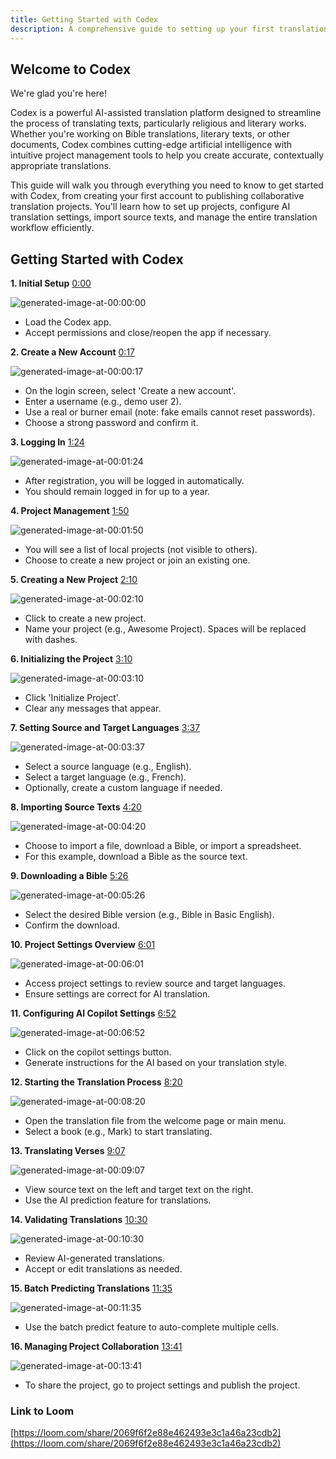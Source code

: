 ```yaml
---
title: Getting Started with Codex
description: A comprehensive guide to setting up your first translation project and leveraging AI-powered translation tools
---
```


## Welcome to Codex

We're glad you're here!

Codex is a powerful AI-assisted translation platform designed to streamline the process of translating texts, particularly religious and literary works. Whether you're working on Bible translations, literary texts, or other documents, Codex combines cutting-edge artificial intelligence with intuitive project management tools to help you create accurate, contextually appropriate translations.

This guide will walk you through everything you need to know to get started with Codex, from creating your first account to publishing collaborative translation projects. You'll learn how to set up projects, configure AI translation settings, import source texts, and manage the entire translation workflow efficiently.

## Getting Started with Codex

**1. Initial Setup** [0:00](https://loom.com/share/2069f6f2e88e462493e3c1a46a23cdb2?t=0)

![generated-image-at-00:00:00](https://cdn.loom.com/sessions/picture-in-scripture/2069f6f2e88e462493e3c1a46a23cdb2-0.jpg?Policy=eyJTdGF0ZW1lbnQiOlt7IlJlc291cmNlIjoiaHR0cHM6Ly9jZG4ubG9vbS5jb20vc2Vzc2lvbnMvcGljdHVyZS1pbi1zY3JpcHR1cmUvMjA2OWY2ZjJlODhlNDYyNDkzZTNjMWE0NmEyM2NkYjItMC5qcGciLCJDb25kaXRpb24iOnsiRGF0ZUxlc3NUaGFuIjp7IkFXUzpFcG9jaFRpbWUiOjE3NDg0NzA4NjJ9fX1dfQ__&Key-Pair-Id=KQOSYIR44AIC0&Signature=Tu0N5fKjDACXRKvPukRKgSDW1u6QARoS8GzYamPpt3YhUds6C21Mu0K2kZ5BZ4ewAhAhjTUvYOlQ5Kl309CRg%7EqLTAKR6B0fIe7%7Ek0DOFDE1N4-INCmSW%7EvWzYnKm4knV%7ElxfxJxkJjZrFV-NyQwKaRzUYOM8tl5fu1cEzavFVwFrz53qWcg3NzuegBRjcMoGQ%7EasUBZcOuWhcfOxp8YftxP-6IlYv%7EJ1%7EYLSPDZO4nlO66uKX3fn5-PRJvqon5bl%7Ei%7ERMmuCLS0VqnDLZEph13YaZWgJsGzKPizn04-YrF09ZcWo9KCNpBMGCkOJEmBjxe2uFUZEjGw0hVX4TLatg__)

- Load the Codex app.
- Accept permissions and close/reopen the app if necessary.

**2. Create a New Account** [0:17](https://loom.com/share/2069f6f2e88e462493e3c1a46a23cdb2?t=17)

![generated-image-at-00:00:17](https://cdn.loom.com/sessions/picture-in-scripture/2069f6f2e88e462493e3c1a46a23cdb2-17.jpg?Policy=eyJTdGF0ZW1lbnQiOlt7IlJlc291cmNlIjoiaHR0cHM6Ly9jZG4ubG9vbS5jb20vc2Vzc2lvbnMvcGljdHVyZS1pbi1zY3JpcHR1cmUvMjA2OWY2ZjJlODhlNDYyNDkzZTNjMWE0NmEyM2NkYjItMTcuanBnIiwiQ29uZGl0aW9uIjp7IkRhdGVMZXNzVGhhbiI6eyJBV1M6RXBvY2hUaW1lIjoxNzQ4NDcwODYyfX19XX0_&Key-Pair-Id=KQOSYIR44AIC0&Signature=JXVLHPPgKj8tw0sKnlIM7pxLV4gwUHQNyFb%7EjcqtiB5MJ-0NbTijjKM%7ELswtpMqDkwHC1sIARUJ0k-RJFpFE5GD%7EvOY4YKvIAgA7q3wzSGt6nWbQadmVIuLO3Suk24OYZWX%7EXPHtdTVp0HqURPM8ZCdw7zxnHz2sKfX%7EX72WvpKYbI497yZXGlUBoT6GXbqEHqc6BQIyR4amkSjb9hQDsSR5dFl-Oo2gFqXCrKCb1ZLjHsShUhMXsZLRzA4dv4SO%7EqM0Chr7n5GbP24ghUO78PVQp6KE6P38j4khWHBXgsLh9ey2Li7TDtnvY6LivucdFq4P2r9O22gzUIvalLmyyg__)

- On the login screen, select 'Create a new account'.
- Enter a username (e.g., demo user 2).
- Use a real or burner email (note: fake emails cannot reset passwords).
- Choose a strong password and confirm it.

**3. Logging In** [1:24](https://loom.com/share/2069f6f2e88e462493e3c1a46a23cdb2?t=84)

![generated-image-at-00:01:24](https://cdn.loom.com/sessions/picture-in-scripture/2069f6f2e88e462493e3c1a46a23cdb2-84.jpg?Policy=eyJTdGF0ZW1lbnQiOlt7IlJlc291cmNlIjoiaHR0cHM6Ly9jZG4ubG9vbS5jb20vc2Vzc2lvbnMvcGljdHVyZS1pbi1zY3JpcHR1cmUvMjA2OWY2ZjJlODhlNDYyNDkzZTNjMWE0NmEyM2NkYjItODQuanBnIiwiQ29uZGl0aW9uIjp7IkRhdGVMZXNzVGhhbiI6eyJBV1M6RXBvY2hUaW1lIjoxNzQ4NDcwODYyfX19XX0_&Key-Pair-Id=KQOSYIR44AIC0&Signature=UXTWLmoSwkJNuEkOgZTG7t-9KScR4l4Z6JeyyUNAarUyeL5v0jzzQ4Hr1FncJukaScDThrbPKvOavEpXg-xWSr-vdfVhIHEgsgQ-ApYKgW7fOjzKtUKa9QDLnyDk1pgtLC6tY%7E6eWNxA6rfDi81y8kQDE5GLlz4DF%7EUZ8ra7g9DXQUHotOG8odKJnCmb7eWwaISMly0-xKbfg5Bo6%7ERq%7EqZXx95GytZf4p-7PbSRPuWdgpt-9CEM2y5qSlem2v1Y34dhh0TN15L1swFA3wJFRSnFgzBp6BytorPKCdfvD03CgjfE4wDv7rxukdM3%7E6-h-J8zh9H-J9J9zw4cVUILQQ__)

- After registration, you will be logged in automatically.
- You should remain logged in for up to a year.

**4. Project Management** [1:50](https://loom.com/share/2069f6f2e88e462493e3c1a46a23cdb2?t=110)

![generated-image-at-00:01:50](https://cdn.loom.com/sessions/picture-in-scripture/2069f6f2e88e462493e3c1a46a23cdb2-110.jpg?Policy=eyJTdGF0ZW1lbnQiOlt7IlJlc291cmNlIjoiaHR0cHM6Ly9jZG4ubG9vbS5jb20vc2Vzc2lvbnMvcGljdHVyZS1pbi1zY3JpcHR1cmUvMjA2OWY2ZjJlODhlNDYyNDkzZTNjMWE0NmEyM2NkYjItMTEwLmpwZyIsIkNvbmRpdGlvbiI6eyJEYXRlTGVzc1RoYW4iOnsiQVdTOkVwb2NoVGltZSI6MTc0ODQ3MDg2Mn19fV19&Key-Pair-Id=KQOSYIR44AIC0&Signature=Ulquz2B2rW-zHDjPdoZpnJ5L1GFMfppOG5DjVZXwo6Qj3owlrPPvqZDdo93pnHzIQxajPnaVHReecZuNUVJjLTHlkvFM-bycI8FGrvAQBXi9o7mCKdpkuQdziVvKtvCWFeNsMoN%7Egn2oRZNC-VIBdC5CWmjcUTpqtQ1sGv4vuEfMGvqCIdVml3t%7EF8oK7kKWYA8jUWtrHAkVYQWrF8J7XZ5b0-MWSsH8B76G8BfoZJxhncSuFetTwq9cSsAOqpooQ3o1EBqtgcC68MSBkGWzvWkSiAzFDNLCxpnLoEim0plvUftx8OUyHJG0d98Nk8CHvYM1P5U0fNT1knWTHcJxkg__)

- You will see a list of local projects (not visible to others).
- Choose to create a new project or join an existing one.

**5. Creating a New Project** [2:10](https://loom.com/share/2069f6f2e88e462493e3c1a46a23cdb2?t=130)

![generated-image-at-00:02:10](https://cdn.loom.com/sessions/picture-in-scripture/2069f6f2e88e462493e3c1a46a23cdb2-130.jpg?Policy=eyJTdGF0ZW1lbnQiOlt7IlJlc291cmNlIjoiaHR0cHM6Ly9jZG4ubG9vbS5jb20vc2Vzc2lvbnMvcGljdHVyZS1pbi1zY3JpcHR1cmUvMjA2OWY2ZjJlODhlNDYyNDkzZTNjMWE0NmEyM2NkYjItMTMwLmpwZyIsIkNvbmRpdGlvbiI6eyJEYXRlTGVzc1RoYW4iOnsiQVdTOkVwb2NoVGltZSI6MTc0ODQ3MDg2Mn19fV19&Key-Pair-Id=KQOSYIR44AIC0&Signature=IH5lzMB8qNK5HTcf9%7EVSubetVVXXbs1GJvDMEjfvQPkxT5gb7yR01xrdLENhjQ5eim%7ELAA9xBVPGRzz8i85OCSUrPjd8kopTMwDcVF876W4HJYuOfYka9XR%7EyWCabZkgNPDlm4%7EYJRUL3Y2ju21Nil7bjzlVCi2Vea0NeceSckmubFjqci5qEj2MCH-1og83xoQz8sMn6o7IL%7E1G6eDWQg3zckWjII6BXedeahohY9XatBKzwMHCmvG%7EwFPna4dLZnltOvcb2pyo-zylxDMxH2HqlC0N3qkXuMqGMa-%7EKy5LVpxlyNYjbQjAMO8RfOb2YZqww9cDa3-hrmZ-nrrH3A__)

- Click to create a new project.
- Name your project (e.g., Awesome Project). Spaces will be replaced with dashes.

**6. Initializing the Project** [3:10](https://loom.com/share/2069f6f2e88e462493e3c1a46a23cdb2?t=190)

![generated-image-at-00:03:10](https://cdn.loom.com/sessions/picture-in-scripture/2069f6f2e88e462493e3c1a46a23cdb2-190.jpg?Policy=eyJTdGF0ZW1lbnQiOlt7IlJlc291cmNlIjoiaHR0cHM6Ly9jZG4ubG9vbS5jb20vc2Vzc2lvbnMvcGljdHVyZS1pbi1zY3JpcHR1cmUvMjA2OWY2ZjJlODhlNDYyNDkzZTNjMWE0NmEyM2NkYjItMTkwLmpwZyIsIkNvbmRpdGlvbiI6eyJEYXRlTGVzc1RoYW4iOnsiQVdTOkVwb2NoVGltZSI6MTc0ODQ3MDg2M319fV19&Key-Pair-Id=KQOSYIR44AIC0&Signature=DrrItFsykjxwg2NATJVwC1PCZs7snvOg-WYCNiCAM%7E4S6CiHt4HbY7JAZpz9dcm6TB9mt2phkgYdXf4a3m-ZAzLeA5n4745zxQX0DScWAr1VwflBUW9w6q92qr9sw23jOUBTZm2AvrrHvP5Iz3blgm61xOS%7EdMxlNwRnDdJ9apGzxkjuCrNmTip1bzfZfYpNskxfh4FziIINVng4TU8lin3iza8i3qVeqHT7oAsE-ndLxqg0UP3DGKncgtLE6uCNHnRaAd6aq57Z%7EoKeTd5L-RE-tvxPpRtn6ZPlqu0FOw4BWpb%7EYdlvZe4-8oFV8mwyrxkLSvrry8HBkwnE3ngBnQ__)

- Click 'Initialize Project'.
- Clear any messages that appear.

**7. Setting Source and Target Languages** [3:37](https://loom.com/share/2069f6f2e88e462493e3c1a46a23cdb2?t=217)

![generated-image-at-00:03:37](https://cdn.loom.com/sessions/picture-in-scripture/2069f6f2e88e462493e3c1a46a23cdb2-217.jpg?Policy=eyJTdGF0ZW1lbnQiOlt7IlJlc291cmNlIjoiaHR0cHM6Ly9jZG4ubG9vbS5jb20vc2Vzc2lvbnMvcGljdHVyZS1pbi1zY3JpcHR1cmUvMjA2OWY2ZjJlODhlNDYyNDkzZTNjMWE0NmEyM2NkYjItMjE3LmpwZyIsIkNvbmRpdGlvbiI6eyJEYXRlTGVzc1RoYW4iOnsiQVdTOkVwb2NoVGltZSI6MTc0ODQ3MDg2M319fV19&Key-Pair-Id=KQOSYIR44AIC0&Signature=CvOKsvE7lSKzy0uU51BTSvzx5nGUZPYes-NPPkPlonQeZ6RulnWWCABy8CVmUZEXlNsGJONrzTdvnaXchbx%7EzlzEhLq-hRjqZtGUIcFk3UA69zyVowOj9xCrSAFQtWuXQLto-8fQwqnQtW%7ELyv9iblafGMYsSAZUyQHvTgW17B06tnhj4C3wzoy%7EyPEw36uGuaSbcz6C1nVas1y%7El60EQnDVXnfSSfKObtdII2RQ3Mwz98b-2wZFrUpuwE1JIiPIAQwgYhtSfbaenG1GMCGdtTzgiJBe2J0kjFmy2vTn8NjlUhDyRHX%7EOe%7Ets2XFncpfLHBn%7EjFmeFh%7EM9QxlXKFCA__)

- Select a source language (e.g., English).
- Select a target language (e.g., French).
- Optionally, create a custom language if needed.

**8. Importing Source Texts** [4:20](https://loom.com/share/2069f6f2e88e462493e3c1a46a23cdb2?t=260)

![generated-image-at-00:04:20](https://cdn.loom.com/sessions/picture-in-scripture/2069f6f2e88e462493e3c1a46a23cdb2-260.jpg?Policy=eyJTdGF0ZW1lbnQiOlt7IlJlc291cmNlIjoiaHR0cHM6Ly9jZG4ubG9vbS5jb20vc2Vzc2lvbnMvcGljdHVyZS1pbi1zY3JpcHR1cmUvMjA2OWY2ZjJlODhlNDYyNDkzZTNjMWE0NmEyM2NkYjItMjYwLmpwZyIsIkNvbmRpdGlvbiI6eyJEYXRlTGVzc1RoYW4iOnsiQVdTOkVwb2NoVGltZSI6MTc0ODQ3MDg2Mn19fV19&Key-Pair-Id=KQOSYIR44AIC0&Signature=JdTl0a1Vi2TEW-iCUxtddkpRsxPt1L1b8KAqjpEnWtgWBfz7Alpe1uemMvc-2juN13CuhqQ7BsrKAYrSmq04Ut976kZ8YBRM92Z0Qw9WMEsuS0arhWbQI8VRciy3KR9EnAEEzh33K2bL4fi16sj%7EnEgXDZpIFmYJsuIsSenTMeOnlwsc2ngxBagl18VbHUJkos5JylwCz8W6Dc4KBVQnyjI%7Ee6Qun5yZx3eMI3bAzLBpAEQ2cN3xlUWJ4DfSiAQF%7E6236CETuNrOO6dmMlKnJTwU7ZlZ5jmQTQqzuyBQgsEbwx34otYy3-1mo5idqoSMC3k8rS9nti-VK5n-mGZMng__)

- Choose to import a file, download a Bible, or import a spreadsheet.
- For this example, download a Bible as the source text.

**9. Downloading a Bible** [5:26](https://loom.com/share/2069f6f2e88e462493e3c1a46a23cdb2?t=326)

![generated-image-at-00:05:26](https://cdn.loom.com/sessions/picture-in-scripture/2069f6f2e88e462493e3c1a46a23cdb2-326.jpg?Policy=eyJTdGF0ZW1lbnQiOlt7IlJlc291cmNlIjoiaHR0cHM6Ly9jZG4ubG9vbS5jb20vc2Vzc2lvbnMvcGljdHVyZS1pbi1zY3JpcHR1cmUvMjA2OWY2ZjJlODhlNDYyNDkzZTNjMWE0NmEyM2NkYjItMzI2LmpwZyIsIkNvbmRpdGlvbiI6eyJEYXRlTGVzc1RoYW4iOnsiQVdTOkVwb2NoVGltZSI6MTc0ODQ3MDg2M319fV19&Key-Pair-Id=KQOSYIR44AIC0&Signature=nNZOMTSGBgEdX6mGHPEEyWyToQW-Koj76vGPoKMYdJ79D9OvNh9OQizqChcnJbEANm9aHxDI%7E7W-lDbNLGpwbvxUcpO2ZgUlP1NMVUhXWBX5U6XD7Kog0GpKvVJX%7EOT4dvRVEFb04-Zt4ibt2uSM9nsCUNQzlEPVYdOZmM5RwQRqIQvmky5GxHU0mQ617p6hqvYVVRyQNFS2vl9tnGu9ofjMrAgnNNK46GPXjm3ggrSNm9Y6ukwJ7DykVIGez-TrYLr16ovr-PllHzzMrvTzFpKJ0r-7G8SRl%7EAOoqd8YY10UUBehzPlymBYL2vlQscTy7indoPpk6LEvgzPEir7mw__)

- Select the desired Bible version (e.g., Bible in Basic English).
- Confirm the download.

**10. Project Settings Overview** [6:01](https://loom.com/share/2069f6f2e88e462493e3c1a46a23cdb2?t=361)

![generated-image-at-00:06:01](https://cdn.loom.com/sessions/picture-in-scripture/2069f6f2e88e462493e3c1a46a23cdb2-361.jpg?Policy=eyJTdGF0ZW1lbnQiOlt7IlJlc291cmNlIjoiaHR0cHM6Ly9jZG4ubG9vbS5jb20vc2Vzc2lvbnMvcGljdHVyZS1pbi1zY3JpcHR1cmUvMjA2OWY2ZjJlODhlNDYyNDkzZTNjMWE0NmEyM2NkYjItMzYxLmpwZyIsIkNvbmRpdGlvbiI6eyJEYXRlTGVzc1RoYW4iOnsiQVdTOkVwb2NoVGltZSI6MTc0ODQ3MDg2M319fV19&Key-Pair-Id=KQOSYIR44AIC0&Signature=kY9fspYul3XvD2F5fVzruaoI1w5yjEZf2mrD%7ERrfIHKWDKPfubwSovRdSDjN3D4mWcqFqI8dbk9HPsia-wrR4M1XQ00k0BwoNB7gnZRFQmZfgvE2pRd3nb2pbcGcW1BMxGg4vYSgndpXWgf-J7Q2Bibtpun40ix%7E66jEcCPVmXIbpHxNo8d0sSd5CYXBP5NiaaX05ynt5e%7ESpeVraWxiHKkkv0bZjKxusiAmyvCwRYbJuSJLqt9VaE86sAYxIXC8YK9Snjbg8c80zPVv6LgqADtVORUQNH7a89GZgRlSRjdSpn9sz%7ERJGwaz%7EW-kz331oiMAKY8MOvvWHGgKtg5VQQ__)

- Access project settings to review source and target languages.
- Ensure settings are correct for AI translation.

**11. Configuring AI Copilot Settings** [6:52](https://loom.com/share/2069f6f2e88e462493e3c1a46a23cdb2?t=412)

![generated-image-at-00:06:52](https://cdn.loom.com/sessions/picture-in-scripture/2069f6f2e88e462493e3c1a46a23cdb2-412.jpg?Policy=eyJTdGF0ZW1lbnQiOlt7IlJlc291cmNlIjoiaHR0cHM6Ly9jZG4ubG9vbS5jb20vc2Vzc2lvbnMvcGljdHVyZS1pbi1zY3JpcHR1cmUvMjA2OWY2ZjJlODhlNDYyNDkzZTNjMWE0NmEyM2NkYjItNDEyLmpwZyIsIkNvbmRpdGlvbiI6eyJEYXRlTGVzc1RoYW4iOnsiQVdTOkVwb2NoVGltZSI6MTc0ODQ3MDg2M319fV19&Key-Pair-Id=KQOSYIR44AIC0&Signature=NqpQdtueCguvnPPSH-9w7UItxH6BocemkuS692wDDCU7PmZvu%7EIaYf1hGP3Jhf1tEbtg1mx1jDS8G7iOfZPwt9N3JNRtfQ%7ENbiw6FZeL5kxIF9xR2WVPe3uLSjTvszTjBDKQ%7EdeKRTOo%7EbbzHn2iHngW76EJqfwlJLaAaCUB-HSCXWyaVOsZXHIIwxTJr4nQoBQSgU0PCWwSdo38hPiP7oLRmAjrgYachNchczc-nncXc0IzMvOkpIkfpjfW72Eecv1fUgMl%7EVu8lg2OyEJEFJd3VOAKqL-D5PjZdJL%7EraAMr2We0OoPEKL8fYDIGLEzzmBknfbEuDo9qEs-dQET6Q__)

- Click on the copilot settings button.
- Generate instructions for the AI based on your translation style.

**12. Starting the Translation Process** [8:20](https://loom.com/share/2069f6f2e88e462493e3c1a46a23cdb2?t=500)

![generated-image-at-00:08:20](https://cdn.loom.com/sessions/picture-in-scripture/2069f6f2e88e462493e3c1a46a23cdb2-500.jpg?Policy=eyJTdGF0ZW1lbnQiOlt7IlJlc291cmNlIjoiaHR0cHM6Ly9jZG4ubG9vbS5jb20vc2Vzc2lvbnMvcGljdHVyZS1pbi1zY3JpcHR1cmUvMjA2OWY2ZjJlODhlNDYyNDkzZTNjMWE0NmEyM2NkYjItNTAwLmpwZyIsIkNvbmRpdGlvbiI6eyJEYXRlTGVzc1RoYW4iOnsiQVdTOkVwb2NoVGltZSI6MTc0ODQ3MDg2M319fV19&Key-Pair-Id=KQOSYIR44AIC0&Signature=fYzKCrRAkEQdQ96I1oetVF0vjnWB2H8b8WDjezLfrcsU6ZCMOUA1sTUBhl7DxAiT0SIZEUIkfcly5NYdU3m5cwefo0Cd2YMQ4IYwQEaXqv8t478dgRmrz5-amMv2WM0TDVdyAzfeMHAsOxfMWxk2DAdzFRTbpuUuB3V85gJkulrH3-YKibb-xIuGMYnCNWBYja8tmdp6C0VBNWA6mSvSMes5qwUI%7ECsbUSD63z6dvG08zsoloQsaaIHxz3rXl9KomBbrXfBlauGHC-ZCguLteEPQPIHzEbez5LpHHut7QKSGN1966fqPou2iST9ybEZiNVqerRmGsyjQ%7Ehx1hr0pJg__)

- Open the translation file from the welcome page or main menu.
- Select a book (e.g., Mark) to start translating.

**13. Translating Verses** [9:07](https://loom.com/share/2069f6f2e88e462493e3c1a46a23cdb2?t=547)

![generated-image-at-00:09:07](https://cdn.loom.com/sessions/picture-in-scripture/2069f6f2e88e462493e3c1a46a23cdb2-547.jpg?Policy=eyJTdGF0ZW1lbnQiOlt7IlJlc291cmNlIjoiaHR0cHM6Ly9jZG4ubG9vbS5jb20vc2Vzc2lvbnMvcGljdHVyZS1pbi1zY3JpcHR1cmUvMjA2OWY2ZjJlODhlNDYyNDkzZTNjMWE0NmEyM2NkYjItNTQ3LmpwZyIsIkNvbmRpdGlvbiI6eyJEYXRlTGVzc1RoYW4iOnsiQVdTOkVwb2NoVGltZSI6MTc0ODQ3MDg2M319fV19&Key-Pair-Id=KQOSYIR44AIC0&Signature=U6vd5kGabJ9iGUFuqOgzVZlQsVWg4%7EW2vbtjf6NilmTEF5rl0I067IWrZ7A7FX93VkDf6gS%7E9mSKV67A5zAFvyupOjsLVz4Ej738Mkn-TEFxwMyX70i4J7xbucIu1Q89HHtoAiAOqMwpcz2N317mLS3cm3y-nVT%7ECJr3asn0OTO%7EFCmjUliKn41pfzPoOp8JFU2a7CILbT70heh3NpDc34GddLU7Fb9lM75Joo3LdULHScpBff9tSxRBYLQouJVg2geFLAvhbNq4SdEuFs0kQd2mSKoddMNwv6u%7EJuIvUKw-OKju4lRwb3T2ufpPYV-iq-BrPexrOevIZQYxnIcT4A__)

- View source text on the left and target text on the right.
- Use the AI prediction feature for translations.

**14. Validating Translations** [10:30](https://loom.com/share/2069f6f2e88e462493e3c1a46a23cdb2?t=630)

![generated-image-at-00:10:30](https://cdn.loom.com/sessions/picture-in-scripture/2069f6f2e88e462493e3c1a46a23cdb2-630.jpg?Policy=eyJTdGF0ZW1lbnQiOlt7IlJlc291cmNlIjoiaHR0cHM6Ly9jZG4ubG9vbS5jb20vc2Vzc2lvbnMvcGljdHVyZS1pbi1zY3JpcHR1cmUvMjA2OWY2ZjJlODhlNDYyNDkzZTNjMWE0NmEyM2NkYjItNjMwLmpwZyIsIkNvbmRpdGlvbiI6eyJEYXRlTGVzc1RoYW4iOnsiQVdTOkVwb2NoVGltZSI6MTc0ODQ3MDg2M319fV19&Key-Pair-Id=KQOSYIR44AIC0&Signature=A6jzhJINkahRupENhLA6s2VXfSWv3JjtDXtot4nPmtL8QwiT-NWxWo9HUmrGMv4CfyDr8k8hL475NYutJUZz2gRP6LCmh0xp4D1Xj8HQ75-N1vJW3YF5JE2oTh8QeRL%7EeQX-REfYcY0raEepodZ3FQPBRvqrODrbEzPoDYny5dAcNmytnhBa%7E5MP6JP72Z%7EFLjMFa1zWtU0zACCS2tU85kGA50-SAJ%7E-QQPgQPDvEhTMyIrpmJ3Zd1TgD8gfAP4UTByhNA8nRLU9w9PltSuG-oeOeMOY3I0YB6EQ19uKVoL0wkZPTLP-F3mh4y%7EUnhq-UGruTjQ1uWeu28dM%7EyRnHw__)

- Review AI-generated translations.
- Accept or edit translations as needed.

**15. Batch Predicting Translations** [11:35](https://loom.com/share/2069f6f2e88e462493e3c1a46a23cdb2?t=695)

![generated-image-at-00:11:35](https://cdn.loom.com/sessions/picture-in-scripture/2069f6f2e88e462493e3c1a46a23cdb2-695.jpg?Policy=eyJTdGF0ZW1lbnQiOlt7IlJlc291cmNlIjoiaHR0cHM6Ly9jZG4ubG9vbS5jb20vc2Vzc2lvbnMvcGljdHVyZS1pbi1zY3JpcHR1cmUvMjA2OWY2ZjJlODhlNDYyNDkzZTNjMWE0NmEyM2NkYjItNjk1LmpwZyIsIkNvbmRpdGlvbiI6eyJEYXRlTGVzc1RoYW4iOnsiQVdTOkVwb2NoVGltZSI6MTc0ODQ3MDg2M319fV19&Key-Pair-Id=KQOSYIR44AIC0&Signature=AWx3Qpe%7Enhp8P5wg0QrCnRysdAJ9t1mL8gK9PFJDbs2XLR4YQge%7EaGDfmUogi2d7dKr2dLlzdAbhTIM1-UKDskkmZwtP2%7EzcBlCG3gQ9fnzFMOg54ffLJaJdeqakZonlJFV9rkNeyCp%7E08lzMcYKP9iAsHbIc8O-tAXeiRmRebW3%7Eomuqwiufq%7E17Bwk1kWtCnboEtx1U5to8l4pm4m8nkfpuDxxOVBqiDPBBE0wU4zmOvnc9L%7Ewkn6Cf6gcBxe5nLDUEEcktsyv3TuHODmUFWoj7CJgS%7Eb4vIv7DxbbKfdych3sPwpA7liNFqFs2jcVfLoZrDbo4fupasO59laoVQ__)

- Use the batch predict feature to auto-complete multiple cells.

**16. Managing Project Collaboration** [13:41](https://loom.com/share/2069f6f2e88e462493e3c1a46a23cdb2?t=821)

![generated-image-at-00:13:41](https://cdn.loom.com/sessions/picture-in-scripture/2069f6f2e88e462493e3c1a46a23cdb2-821.jpg?Policy=eyJTdGF0ZW1lbnQiOlt7IlJlc291cmNlIjoiaHR0cHM6Ly9jZG4ubG9vbS5jb20vc2Vzc2lvbnMvcGljdHVyZS1pbi1zY3JpcHR1cmUvMjA2OWY2ZjJlODhlNDYyNDkzZTNjMWE0NmEyM2NkYjItODIxLmpwZyIsIkNvbmRpdGlvbiI6eyJEYXRlTGVzc1RoYW4iOnsiQVdTOkVwb2NoVGltZSI6MTc0ODQ3MDg2NH19fV19&Key-Pair-Id=KQOSYIR44AIC0&Signature=U6t2esaK36ulxvG1v1erVy5hYLp9eil85IV7dC0WlYGIE82HLM82s6-G1nDXKw-nwndaMwHXv5Wq0RSu6CL6Npe5yEtMpM2Ca6Re1eueQF7Ka8Wkvg0fA37gwcHFSliS5OLkSGdmFFpRtH5V7SCdjbrSKjSbpt2NdlwNHtJnGbNFa1jq4O4wQtqiDKxfugmRqIokoJ%7EPFPyhVYqhNPNUvn1WGTBRqddiu2MEmoJCTj60uKoA0Ot9UVtK9Ju8rWrRoqazlklJc6rT7re9JxOO6Y9TN7H-5RxLQSdu7CjqC%7ExZVIhikYYqunI9OKfMMNnrbQfcH%7EEtu06oLrPHGC7w%7EQ__)

- To share the project, go to project settings and publish the project.

### Link to Loom

[https://loom.com/share/2069f6f2e88e462493e3c1a46a23cdb2](https://loom.com/share/2069f6f2e88e462493e3c1a46a23cdb2)
